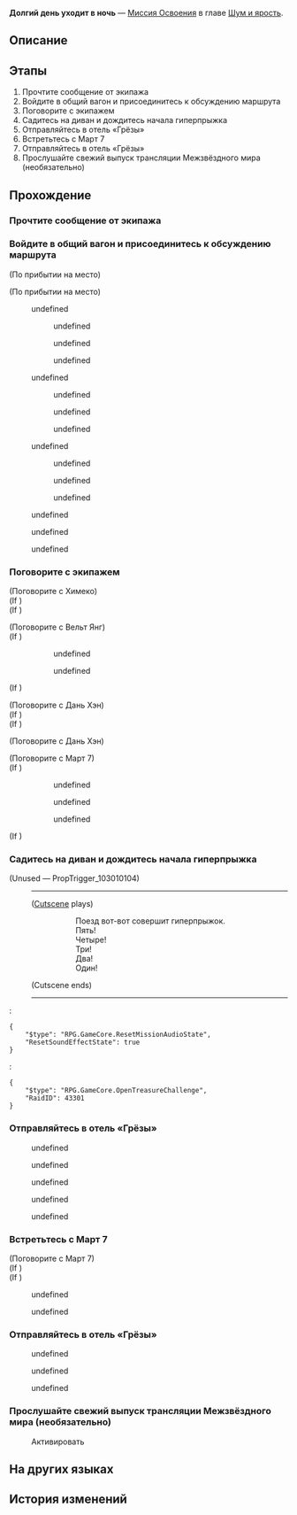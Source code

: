 {{Дополнить|Диалоги.}}
{{Миссия Инфобокс
|id              = 1030101
|Название        = 
|Изображение     = Миссия Освоения Долгий день уходит в ночь.png
|Тип             = Миссия Освоения
|События         = 
|Глава           = Шум и ярость
|Условия         = Завершена [[Миссия Освоения]] ''[[Конец погребения, начало пути]]''
|Персонажи       = Вельт; Дань Хэн; Женский голос; Март 7; Миша; Мужской голос; Первопроходец; Пом-Пом; Химеко
|СтартЛокация    = Общий вагон
|Мир             = Звёздный экспресс
|Локации         = Общий вагон
|Предыдущая      = Конец погребения, начало пути
|Следующая       = В погоне за мечтой
|Награды         = Опыт Освоения*400; Звёздный нефрит*50; Путеводитель путешественника*4; Очищенный эфир*3; Утраченный кристалл*3; Кредиты*40 000
}}
'''Долгий день уходит в ночь''' — [[Миссия Освоения]] в главе [[Шум и ярость]].

==Описание==
{{Описание|Как бы то ни было, неурядицы с аллергией на меморию остались позади, и вы с экипажем наконец добрались до Пенаконии. Экипаж зарегистрировался, пока вы спали, а с вами оставил верную Март 7, которая терпеливо ждёт вашего пробуждения.<br />Возьмите Март 7 и ступайте к администратору «Грёз», где дожидается ваш экипаж.}}

==Этапы==
# Прочтите сообщение от экипажа
# Войдите в общий вагон и присоединитесь к обсуждению маршрута
# Поговорите с экипажем
# Садитесь на диван и дождитесь начала гиперпрыжка
# Отправляйтесь в отель «Грёзы»
# Встретьтесь с Март 7
# Отправляйтесь в отель «Грёзы»
# Прослушайте свежий выпуск трансляции Межзвёздного мира (необязательно)

==Прохождение==
{{Дополнить}}

===Прочтите сообщение от экипажа===
{{Описание миссии|локация=Общий вагон|Начинается новое путешествие. Прочтите сообщение от экипажа и убедитесь, все ли готовы.}}
{{Диалог Начало}}
{{Диалог Конец}}

===Войдите в общий вагон и присоединитесь к обсуждению маршрута===
{{Описание миссии|локация=Общий вагон|Приближается начало нового путешествия. Как сообщила Пом-Пом в групповом чате, на совещании необходимо обговорить «три момента». Проводник редко томит слушателей ожиданием, а потому, возможно, вам даже удастся угадать, о чём она думает, при этом не мешая ходу совещания.<br />Займите удобное место в общем вагоне и дождитесь сбора всего экипажа.}}
{{Диалог Начало}}
<!--Unknown TalkSentence: 103010000-->
;(По прибытии на место)

;(По прибытии на место)
<!--Unknown TalkSentence: 103010000-->
<!--Unknown TalkSentence: 103010001-->
<!--Unknown TalkSentence: 103010002-->
<!--Unknown TalkSentence: 103010003-->
:{{Диалог|Стрелка}} undefined
:<!--Unknown TalkSentence: 103010005-->
:<!--Unknown TalkSentence: 103010006-->
:<!--Unknown TalkSentence: 103010007-->
:<!--Unknown TalkSentence: 103010008-->
:<!--Unknown TalkSentence: 103010009-->
:<!--Unknown TalkSentence: 103010010-->
:<!--Unknown TalkSentence: 103010011-->
:<!--Unknown TalkSentence: 103010012-->
:<!--Unknown TalkSentence: 103010013-->
:<!--Unknown TalkSentence: 103010014-->
:<!--Unknown TalkSentence: 103010015-->
:<!--Unknown TalkSentence: 103010016-->
:<!--Unknown TalkSentence: 103010017-->
::{{Диалог|Стрелка}} undefined
::{{Диалог|Стрелка}} undefined
::{{Диалог|Стрелка}} undefined
:{{Диалог|Стрелка}} undefined
:<!--Unknown TalkSentence: 103010007-->
:<!--Unknown TalkSentence: 103010008-->
:<!--Unknown TalkSentence: 103010009-->
:<!--Unknown TalkSentence: 103010010-->
:<!--Unknown TalkSentence: 103010011-->
:<!--Unknown TalkSentence: 103010012-->
:<!--Unknown TalkSentence: 103010013-->
:<!--Unknown TalkSentence: 103010014-->
:<!--Unknown TalkSentence: 103010015-->
:<!--Unknown TalkSentence: 103010016-->
:<!--Unknown TalkSentence: 103010017-->
::{{Диалог|Стрелка}} undefined
::{{Диалог|Стрелка}} undefined
::{{Диалог|Стрелка}} undefined
:{{Диалог|Стрелка}} undefined
:<!--Unknown TalkSentence: 103010009-->
:<!--Unknown TalkSentence: 103010010-->
:<!--Unknown TalkSentence: 103010011-->
:<!--Unknown TalkSentence: 103010012-->
:<!--Unknown TalkSentence: 103010013-->
:<!--Unknown TalkSentence: 103010014-->
:<!--Unknown TalkSentence: 103010015-->
:<!--Unknown TalkSentence: 103010016-->
:<!--Unknown TalkSentence: 103010017-->
::{{Диалог|Стрелка}} undefined
::{{Диалог|Стрелка}} undefined
::{{Диалог|Стрелка}} undefined
<!--Unknown TalkSentence: 103010009-->
<!--Unknown TalkSentence: 103010010-->
<!--Unknown TalkSentence: 103010011-->
<!--Unknown TalkSentence: 103010012-->
<!--Unknown TalkSentence: 103010013-->
<!--Unknown TalkSentence: 103010014-->
<!--Unknown TalkSentence: 103010015-->
<!--Unknown TalkSentence: 103010016-->
<!--Unknown TalkSentence: 103010017-->
:{{Диалог|Стрелка}} undefined
:{{Диалог|Стрелка}} undefined
:{{Диалог|Стрелка}} undefined
{{Диалог Конец}}

===Поговорите с экипажем===
{{Описание миссии|локация=Общий вагон|Совещание подошло к концу, однако в числе «трёх моментов», упомянутых Пом-Пом, не оказалось вероятности трансформации Звёздного экспресса в гигантского робота. Несмотря на разочарование, вы признаёте, что путешествия в поисках следов прежних Безымянных и самой Пенаконии вполне достаточно для обсуждения.<br />Может быть, перед прыжком стоит обсудить с остальными и свои личные планы? При желании вы также можете узнать свежие новости из трансляции Межзвёздного мира и проверить, так ли часто экипаж мелькает в заголовках.}}
{{Диалог Начало}}

;(Поговорите с Химеко)
;(If {{cx}}<!--SubMission not Finish: 103010108-->)
;(If {{cx}}<!--SubMission Finish: 103010108-->)
<!--Unknown TalkSentence: 103010306-->

;(Поговорите с Вельт Янг)
;(If {{cx}}<!--SubMission not Finish: 103010109-->)
:<!--Unknown TalkSentence: 103010251-->
:<!--Unknown TalkSentence: 103010252-->
::{{Диалог|Стрелка}} undefined
::{{Диалог|Стрелка}} undefined
;(If {{cx}}<!--SubMission Finish: 103010109-->)
<!--Unknown TalkSentence: 103010257-->

;(Поговорите с Дань Хэн)
;(If {{cx}}<!--SubMission not Finish: 103010107-->)
;(If {{cx}}<!--SubMission Finish: 103010107-->)

;(Поговорите с Дань Хэн)
<!--Unknown TalkSentence: 103010101-->

;(Поговорите с Март 7)
;(If {{cx}}<!--during performance 103010103-->)
:<!--Unknown TalkSentence: 103010102-->
:<!--Unknown TalkSentence: 103010103-->
:<!--Unknown TalkSentence: 103010104-->
::{{Диалог|Стрелка}} undefined
::<!--Unknown TalkSentence: 103010106-->
::<!--Unknown TalkSentence: 103010112-->
::{{Диалог|Стрелка}} undefined
::<!--Unknown TalkSentence: 103010108-->
::<!--Unknown TalkSentence: 103010112-->
::{{Диалог|Стрелка}} undefined
::<!--Unknown TalkSentence: 103010110-->
::<!--Unknown TalkSentence: 103010111-->
::<!--Unknown TalkSentence: 103010112-->
:<!--Unknown TalkSentence: 103010106-->
:<!--Unknown TalkSentence: 103010112-->
;(If {{cx}}<!--not during performance 103010103-->)
:<!--Unknown TalkSentence: 103010113-->
{{Диалог Конец}}

===Садитесь на диван и дождитесь начала гиперпрыжка===
{{Описание миссии|локация=Общий вагон|Кажется, всему экипажу уже давно хотелось посетить Парк грёз. Всем, кроме Дань Хэна: он предпочитает тихие места, и вы уже видели его неприязнь к паркам развлечений.<br />Система оповещения Звёздного экспресса сообщает о скором начале прыжка. Пора занять своё место и приготовиться к полёту.}}
{{Диалог Начало}}
;(Unused &mdash; PropTrigger_103010104)
:{{tx}}
:----
:;([[#Gallery|Cutscene]] plays)
:::Поезд вот-вот совершит гиперпрыжок.
:::Пять!
:::Четыре!
:::Три!
:::Два!
:::Один!
:;(Cutscene ends)
:----
:<pre>{
	"$type": "RPG.GameCore.ResetMissionAudioState",
	"ResetSoundEffectState": true
}</pre>
:<pre>{
	"$type": "RPG.GameCore.OpenTreasureChallenge",
	"RaidID": 43301
}</pre>
{{Диалог Конец}}

===Отправляйтесь в отель «Грёзы»===
{{Описание миссии|локация=Общий вагон|Химеко и Вельт выходят вперёд всех, чтобы помочь товарищам заселиться в отель. Направляйтесь вместе с Март 7 к стойке регистрации и встретьтесь с остальными.}}
{{Диалог Начало}}
:{{tx}}
<!--Unknown TalkSentence: 103010401-->
:{{Диалог|Стрелка}} undefined
:{{Диалог|Стрелка}} undefined
:{{Диалог|Стрелка}} undefined
:{{Диалог|Стрелка}} undefined
:{{Диалог|Стрелка}} undefined
<!--Unknown TalkSentence: 103010501-->
{{Диалог Конец}}

===Встретьтесь с Март 7===
{{Описание миссии|локация=Спальный вагон|Женщина во сне старается о чём-то вам рассказать, но смысл ускользает от вас. Миг спустя она замахивается на вас клинком, и странный сон тут же пропадает.<br />Открыв глаза, вы понимаете, что экспресс уже прибыл на Пенаконию. Кажется, Март 7 ждёт вас. Сойдите с поезда вместе с ней.}}
{{Диалог Начало}}

;(Поговорите с Март 7)
;(If {{cx}}<!--during performance 103010116-->)
;(If {{cx}}<!--not during performance 103010116-->)
<!--Unknown TalkSentence: 103010503-->
:{{Диалог|Стрелка}} undefined
:<!--Unknown TalkSentence: 103010505-->
:{{Диалог|Выход}} undefined
:<!--Unknown TalkSentence: 103010507-->
{{Диалог Конец}}

===Отправляйтесь в отель «Грёзы»===
{{Описание миссии|локация=Отель «Грёзы» (реальность)|Химеко и Вельт выходят вперёд всех, чтобы помочь товарищам заселиться в отель. Направляйтесь вместе с Март 7 к стойке регистрации и встретьтесь с остальными.}}
{{Диалог Начало}}
<!--Unknown TalkSentence: 103010601-->
<!--Unknown TalkSentence: 103010602-->
:{{Диалог|Стрелка}} undefined
:{{Диалог|Стрелка}} undefined
:{{Диалог|Стрелка}} undefined
{{Диалог Конец}}

===Прослушайте свежий выпуск трансляции Межзвёздного мира (необязательно)===
{{Описание миссии|локация=Общий вагон|Совещание подошло к концу, однако в числе «трёх моментов», упомянутых Пом-Пом, не оказалось вероятности трансформации Звёздного экспресса в гигантского робота. Несмотря на разочарование, вы признаёте, что путешествия в поисках следов прежних Безымянных и самой Пенаконии вполне достаточно для обсуждения.<br />Может быть, перед прыжком стоит обсудить с остальными и свои личные планы? При желании вы также можете узнать свежие новости из трансляции Межзвёздного мира и проверить, так ли часто экипаж мелькает в заголовках.}}
{{Диалог Начало}}


:{{Диалог|Разговор}} Активировать
<!--Unknown TalkSentence: 100025128-->
<!--Unknown TalkSentence: 102000300-->
<!--Unknown TalkSentence: 102000301-->
<!--Unknown TalkSentence: 102000302-->
<!--Unknown TalkSentence: 102000303-->
<!--Unknown TalkSentence: 102000304-->
<!--Unknown TalkSentence: 102000305-->
<!--Unknown TalkSentence: 102000306-->
<!--Unknown TalkSentence: 102000307-->
<!--Unknown TalkSentence: 102000308-->
<!--Unknown TalkSentence: 102000309-->
<!--Unknown TalkSentence: 102000310-->
<!--Unknown TalkSentence: 102000311-->
<!--Unknown TalkSentence: 102000312-->
<!--Unknown TalkSentence: 102000313-->
<!--Unknown TalkSentence: 102000314-->
<!--Unknown TalkSentence: 102000315-->
<!--Unknown TalkSentence: 102000316-->
<!--Unknown TalkSentence: 102000317-->
<!--Unknown TalkSentence: 102000318-->
<!--Unknown TalkSentence: 102000319-->
<!--Unknown TalkSentence: 102000320-->
<!--Unknown TalkSentence: 102000321-->
<!--Unknown TalkSentence: 102000322-->
<!--Unknown TalkSentence: 102000323-->
<!--Unknown TalkSentence: 102000324-->
<!--Unknown TalkSentence: 102000325-->
<!--Unknown TalkSentence: 102000326-->
<!--Unknown TalkSentence: 102000327-->
<!--Unknown TalkSentence: 102000328-->
<!--Unknown TalkSentence: 100025129-->
<!--Unknown TalkSentence: 103010308-->
{{Диалог Конец}}

==На других языках==
{{На других языках
|en   = Long Day's Journey Into Night
|zhs  = 长日入夜行
|zht  = 長日入夜行
|ja   = この夜の果てへ
|ko   = 밤으로의 긴 여로
|es   = Un largo día se convierte en noche
|fr   = Le Long Voyage vers la nuit
|ru   = Долгий день уходит в ночь
|th   = ทิวาสู่ราตรี
|vi   = Cuộc Hành Trình Trong Đêm Trường
|de   = Eines langen Tages Reise in die Nacht
|id   = Perjalanan Panjang Siang Menuju Malam
|pt   = Jornada de um Dia Longo Até a Noite
}}

==История изменений==
{{История изменений|2.7}}
